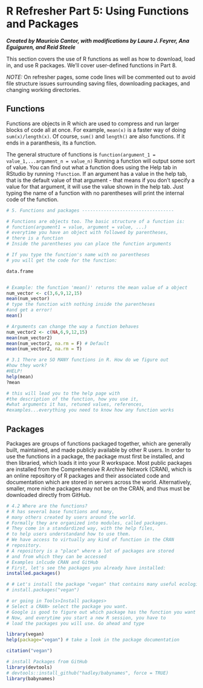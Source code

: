 # R Refresher Part 5: Using Functions and Packages

***Created by Mauricio Cantor, with modifications by Laura J. Feyrer, Ana Eguiguren, and Reid Steele***

This section covers the use of R functions as well as how to download, load in, and use R packages. We'll cover user-defined functions in Part 8.

*NOTE:* On refresher pages, some code lines will be commented out to avoid file structure issues surrounding saving files, downloading packages, and changing working directories.

## Functions

Functions are objects in R which are used to compress and run larger blocks of code all at once. For example, `mean(x)` is a faster way of doing `sum(x)/length(x)`. Of course, `sum()` and `length()` are also functions. If it ends in a paranthesis, its a function.

The general structure of functions is `function(argument_1 = value_1,...argument_n = value_n)` Running a function will output some sort of value. You can find out what a function does using the Help tab in RStudio by running `?function`. If an argument has a value in the help tab, that is the default value of that argument - that means if you don't specify a value for that argument, it will use the value shown in the help tab. Just typing the name of a function with no parentheses will print the internal code of the function.

```r
# 5. Functions and packages ----------------------------------

# Functions are objects too. The basic structure of a function is:
# function(argument1 = value, argument = value, ...)
# everytime you have an object with followed by parentheses,
# there is a function
# Inside the parentheses you can place the function arguments

# If you type the function's name with no parentheses 
# you will get the code for the function:

data.frame


# Example: the function 'mean()' returns the mean value of a object
num_vector <- c(3,6,9,12,15)
mean(num_vector)
# type the function with nothing inside the parentheses 
#and get a error!
mean()

# Arguments can change the way a function behaves
num_vector2 <- c(NA,6,9,12,15)
mean(num_vector2)
mean(num_vector2, na.rm = F) # Default
mean(num_vector2, na.rm = T)

# 3.1 There are SO MANY functions in R. How do we figure out 
#how they work? 
#HELP!
help(mean)
?mean

# this will lead you to the help page with 
#the description of the function, how you use it, 
#what arguments it has, retuned values, references, 
#examples...everything you need to know how any function works

```

## Packages

Packages are groups of functions packaged together, which are generally built, maintained, and made publicly available by other R users. In order to use the functions in a package, the package must first be installed, and then libraried, which loads it into your R workspace. Most public packages are installed from the Comprehensive R Archive Network (CRAN), which is an online repository of R packages and their associated code and documentation which are stored in servers across the world. Alternatively, smaller, more niche packages may not be on the CRAN, and thus must be downloaded directly from GitHub.

```r

# 4.2 Where are the functions?
# R has several base functions and many, 
# many others created by users around the world.
# Formally they are organized into modules, called packages. 
# They come in a standardized way, with the help files, 
# to help users understandand how to use them. 
# We have access to virtually any kind of function in the CRAN 
# repository.
# A repository is a "place" where a lot of packages are stored
# and from which they can be accessed
# Examples inlcude CRAN and GitHub
# First, let's see the packages you already have installed:
installed.packages()

# # Let's install the package "vegan" that contains many useful ecological tools. We can do it by typing:
# install.packages("vegan")

# or going in Tools>Install packages> 
# Select a CRAN> select the package you want. 
# Google is good to figure out which package has the function you want
# Now, and everytime you start a new R session, you have to 
# load the packages you will use. Go ahead and type

library(vegan)
help(package="vegan") # take a look in the package documentation

citation("vegan")

# install Packages from GitHub
library(devtools)
# devtools::install_github("hadley/babynames", force = TRUE)
library(babynames)
```
